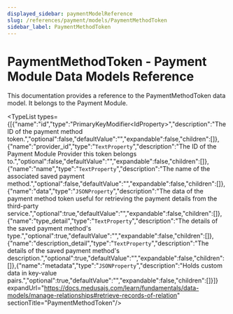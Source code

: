 ```yaml
---
displayed_sidebar: paymentModelReference
slug: /references/payment/models/PaymentMethodToken
sidebar_label: PaymentMethodToken
---
```



# PaymentMethodToken - Payment Module Data Models Reference

This documentation provides a reference to the PaymentMethodToken data model. It belongs to the Payment Module.

<TypeList types={[{"name":"id","type":"PrimaryKeyModifier&#60;IdProperty&#62;","description":"The ID of the payment method token.","optional":false,"defaultValue":"","expandable":false,"children":[]},{"name":"provider_id","type":"`TextProperty`","description":"The ID of the Payment Module Provider this token belongs to.","optional":false,"defaultValue":"","expandable":false,"children":[]},{"name":"name","type":"`TextProperty`","description":"The name of the associated saved payment method.","optional":false,"defaultValue":"","expandable":false,"children":[]},{"name":"data","type":"`JSONProperty`","description":"The data of the payment method token useful for retrieving the payment details from the third-party service.","optional":true,"defaultValue":"","expandable":false,"children":[]},{"name":"type_detail","type":"`TextProperty`","description":"The details of the saved payment method's type.","optional":true,"defaultValue":"","expandable":false,"children":[]},{"name":"description_detail","type":"`TextProperty`","description":"The details of the saved payment method's description.","optional":true,"defaultValue":"","expandable":false,"children":[]},{"name":"metadata","type":"`JSONProperty`","description":"Holds custom data in key-value pairs.","optional":true,"defaultValue":"","expandable":false,"children":[]}]} expandUrl="https://docs.medusajs.com/learn/fundamentals/data-models/manage-relationships#retrieve-records-of-relation" sectionTitle="PaymentMethodToken"/>
